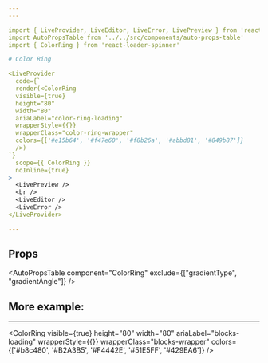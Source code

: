 ```yaml
---
---

import { LiveProvider, LiveEditor, LiveError, LivePreview } from 'react-live'
import AutoPropsTable from '../../src/components/auto-props-table'
import { ColorRing } from 'react-loader-spinner'

# Color Ring

<LiveProvider
  code={`
  render(<ColorRing
  visible={true}
  height="80"
  width="80"
  ariaLabel="color-ring-loading"
  wrapperStyle={{}}
  wrapperClass="color-ring-wrapper"
  colors={['#e15b64', '#f47e60', '#f8b26a', '#abbd81', '#849b87']}
  />)
`}
  scope={{ ColorRing }}
  noInline={true}
>
  <LivePreview />
  <br />
  <LiveEditor />
  <LiveError />
</LiveProvider>

---
```


## Props

<AutoPropsTable component="ColorRing" exclude={["gradientType", "gradientAngle"]} />

## More example:

---

<ColorRing
  visible={true}
  height="80"
  width="80"
  ariaLabel="blocks-loading"
  wrapperStyle={{}}
  wrapperClass="blocks-wrapper"
  colors={['#b8c480', '#B2A3B5', '#F4442E', '#51E5FF', '#429EA6']}
/>
